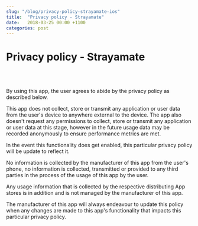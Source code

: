 ```yaml
---
slug: "/blog/privacy-policy-strayamate-ios"
title:  "Privacy policy - Strayamate"
date:   2018-03-25 00:00 +1100
categories: post
---
```


<div className="blog">

# Privacy policy - Strayamate
<br/>
<br/>

By using  this app, the user agrees to abide by the privacy policy as described below.

This app does not collect, store or transmit any application or user data from the user's device to anywhere external to the device. The app also doesn't request any permissions to collect, store or transmit any application or user data at this stage, however in the future usage data may be recorded anonymously to ensure performance metrics are met.

In the event this functionality does get enabled, this particular privacy policy will be update to reflect it.

No information is collected by the manufacturer of this app from the user's phone, no information is collected, transmitted or provided to any third parties in the process of the usage of this app by the user.

Any usage information that is collected by the respective distributing App stores is in addition and is not managed by the manufacturer of this app.

The manufacturer of this app will always endeavour to update this policy when any changes are made to this app's functionality that impacts this particular privacy policy.

</div>